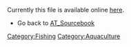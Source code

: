 Currently this file is available online [http://www.cd3wd.com/cd3wd_40/JF/JF_VE/BIG/09-322.pdf here].
*Go back to [[AT_Sourcebook]]
[[Category:Fishing]]
[[Category:Aquaculture]]